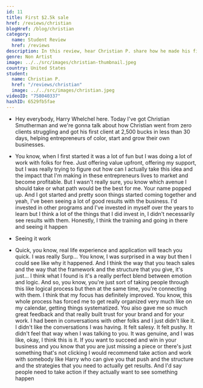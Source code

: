 ```yaml
---
id: 11
title: First $2.5k sale
href: /reviews/christian
blogHref: /blog/christian
category:
  name: Student Review
  href: /reviews
description: In this review, hear Christian P. share how he made his first $2.5k sale in 30 days helping founders of color grow their businesses.
genre: Non Artist
image: ../../src/images/christian-thumbnail.jpeg
country: United States
student:
  name: Christian P.
  href: "/reviews/christian"
  image: ../../src/images/christian.jpeg
videoID: "758040337"
hashID: 6529fb5fae
---
```


- Hey everybody, Harry Whelchel here. Today I've got Christian Smutherman and we're gonna talk about how Christian went from zero clients struggling and got his first client at 2,500 bucks in less than 30 days, helping entrepreneurs of color, start and grow their own businesses.

- You know, when I first started it was a lot of fun but I was doing a lot of work with folks for free. Just offering value upfront, offering my support, but I was really trying to figure out how can I actually take this idea and the impact that I'm making in these entrepreneurs lives to market and become profitable. But I wasn't really sure, you know which avenue I should take or what path would be the best for me. Your name popped up. And I got started and pretty soon things started coming together and yeah, I've been seeing a lot of good results with the business. I'd invested in other programs and I've invested in myself over the years to learn but I think a lot of the things that I did invest in, I didn't necessarily see results with them. Honestly, I think the training and going in there and seeing it happen

- Seeing it work

- Quick, you know, real life experience and application will teach you quick. I was really Surp... You know, I was surprised in a way but then I could see like why it happened. And I think the way that you teach sales and the way that the framework and the structure that you give, it's just... I think what I found is it's a really perfect blend between emotion and logic. And so, you know, you're just sort of taking people through this like logical process but then at the same time, you're connecting with them. I think that my focus has definitely improved. You know, this whole process has forced me to get really organized very much like on my calendar, getting things systematized. You also gave me so much great feedback and that really built trust for your brand and for your work. I had been in conversations with other folks and I just didn't like it. I didn't like the conversations I was having. It felt salesy. It felt pushy. It didn't feel that way when I was talking to you. It was genuine, and I was like, okay, I think this is it. If you want to succeed and win in your business and you know that you are just missing a piece or there's just something that's not clicking I would recommend take action and work with somebody like Harry who can give you that push and the structure and the strategies that you need to actually get results. And I'd say people need to take action if they actually want to see something happen
